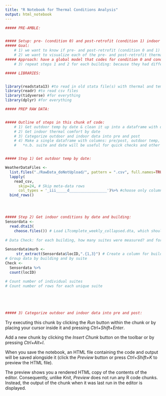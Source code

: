 ```yaml
---
title: "R Notebook for Thermal Conditions Analysis"
output: html_notebook
---
```


```r
##### PRE-AMBLE: 


##### Setup: pre- (condition 0) and post-retrofit (condition 1) indoor thermal comfort are each dependent on the independent variable outdoor temperature, for each building. 
##### Goal: 
    # 1) we want to know if pre- and post-retrofit (condition 0 and 1) are significantly different from one another
    # 2) we want to visualize each of the pre- and post-retrofit thermal comfort (on y axis) versus outdoor temp (x axis) on same graph
##### Approach: have a global model that codes for condition 0 and condition 1 as variables, i.e., 'dummy variable', always in response to outdoor temp variable; then look for 'effect size' of condition 0 versus condition 1... 
    # 3) repeat steps 1 and 2 for each building: because they had different retrofit actions and other unmeasured differences
```


```r
##### LIBRARIES:


library(readstata13) #to read in old stata file(s) with thermal and temp data
library(readr) #to read csv files
library(tidyverse) #for everything 
library(dplyr) #for everything 
```

```r
##### PREP RAW DATA:


##### Outline of steps in this chunk of code:
    # 1) Get outdoor temp by date & clean it up into a dataframe with date, temp 
    # 2) Get indoor thermal comfort by date 
    # 3) Categorize outdoor and indoor data into pre and post  
    # 4) Make a single dataframe with columns: pre/post, outdoor temp, indoor thermal condition, building, suite*, date* 
    #   *n.b. suite and date will be useful for quick checks and other possible investigations of interest e.g., matching survey data with thermal conditions 


##### Step 1) Get outdoor temp by date:

WeatherDataFiles <-
  list.files("./RawData_doNotUpload/", pattern = ".csv", full.names=TRUE, recursive = FALSE) %>%
  lapply(
    read_csv, 
      skip=24, # Skip meta-data rows
      col_types = '_iii_____d_________________')%>% #choose only columns of interest
  bind_rows()




##### Step 2) Get indoor conditions by date and building:
Sensordata <- 
  read.dta13(
    choose.files()) # Load LTcomplete_weekly_collapsed.dta, which should be in a private folder i.e., NOT PUBLIC on Github
  
# Data Check: for each building, how many suites were measured? and for each how many measurements? 
  
Sensordata$murb <-
     str_extract(Sensordata$locID,".{1,3}") # Create a column for building
# Group data by building and by suite
Check <-
  Sensordata %>%
  count(locID)
  
# Count number of individual suites
# Count number of rows for each unique suite
 


  

##### 3) Categorize outdoor and indoor data into pre and post: 

```


Try executing this chunk by clicking the *Run* button within the chunk or by placing your cursor inside it and pressing *Ctrl+Shift+Enter*. 

Add a new chunk by clicking the *Insert Chunk* button on the toolbar or by pressing *Ctrl+Alt+I*.

When you save the notebook, an HTML file containing the code and output will be saved alongside it (click the *Preview* button or press *Ctrl+Shift+K* to preview the HTML file).

The preview shows you a rendered HTML copy of the contents of the editor. Consequently, unlike *Knit*, *Preview* does not run any R code chunks. Instead, the output of the chunk when it was last run in the editor is displayed.
